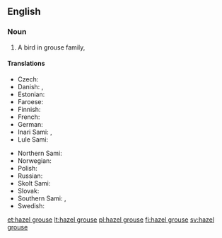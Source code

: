 ==English==
{{wikipedia}}

===Noun===
{{en-noun|head=[[hazel]] [[grouse]]}}

# A bird in grouse family, {{taxlink|Bonasa bonasia|species|noshow=1}}

====Translations====
{{trans-top|bird}}
* Czech: {{t|cs|jeřábek lesní|m}}
* Danish: {{t|da|hjerpe|c}}, {{t|da|jærpe|c}}
* Estonian: {{t|et|laanepüü}}
* Faroese: {{t|fo|jarpi|m}}
* Finnish: {{t+|fi|pyy}}
* French: {{t+|fr|gélinotte des bois|f}}
* German: {{t+|de|Haselhuhn|n}}
* Inari Sami: {{t|smn|puágui}}, {{t|smn|pagoi}}
* Lule Sami: {{t|smj|bákkoj}}
{{trans-mid}}
* Northern Sami: {{t|se|bakku}}
* Norwegian: {{t+|no|jerpe|m|f}}
* Polish: {{t+|pl|jarząbek|m}}
* Russian: {{t+|ru|ря́бчик|m|sc=Cyrl}}
* Skolt Sami: {{t|sms|pââgg}}
* Slovak: {{t|sk|jariabok hôrny|m}}
* Southern Sami: {{t|sma|brorke}}, {{t|sma|frorke}}
* Swedish: {{t+|sv|järpe|c}}
{{trans-bottom}}

[[et:hazel grouse]]
[[lt:hazel grouse]]
[[pl:hazel grouse]]
[[fi:hazel grouse]]
[[sv:hazel grouse]]